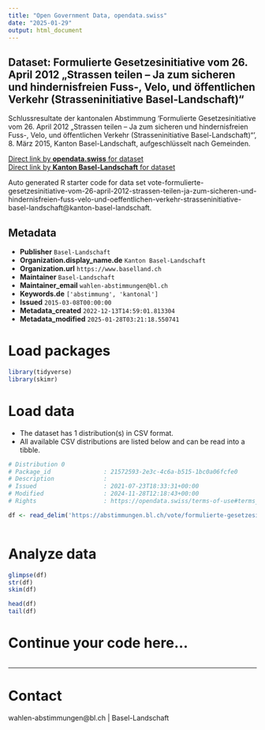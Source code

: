 ```yaml
---
title: "Open Government Data, opendata.swiss"
date: "2025-01-29"
output: html_document
---
```


## Dataset: Formulierte Gesetzesinitiative vom 26. April 2012 „Strassen teilen – Ja zum sicheren und hindernisfreien Fuss-, Velo, und öffentlichen Verkehr (Strasseninitiative Basel-Landschaft)“

Schlussresultate der kantonalen Abstimmung 'Formulierte Gesetzesinitiative vom 26. April 2012 „Strassen teilen – Ja zum sicheren und hindernisfreien Fuss-, Velo, und öffentlichen Verkehr (Strasseninitiative Basel-Landschaft)“', 8. März 2015, Kanton Basel-Landschaft, aufgeschlüsselt nach Gemeinden.

[Direct link by **opendata.swiss** for dataset](https://opendata.swiss/de/dataset/formulierte-gesetzesinitiative-vom-26-april-2012-strassen-teilen-ja-zum-sicheren-und-hindernisf)<br>
[Direct link by **Kanton Basel-Landschaft** for dataset](https://abstimmungen.bl.ch/vote/formulierte-gesetzesinitiative-vom-26-april-2012-strassen-teilen-ja-zum-sicheren-und-hindernisfreien-fuss-velo-und-oeffentlichen-verkehr-strasseninitiative-basel-landschaft/data)

Auto generated R starter code for data set vote-formulierte-gesetzesinitiative-vom-26-april-2012-strassen-teilen-ja-zum-sicheren-und-hindernisfreien-fuss-velo-und-oeffentlichen-verkehr-strasseninitiative-basel-landschaft@kanton-basel-landschaft.

## Metadata

- **Publisher** `Basel-Landschaft`
- **Organization.display_name.de** `Kanton Basel-Landschaft`
- **Organization.url** `https://www.baselland.ch`
- **Maintainer** `Basel-Landschaft`
- **Maintainer_email** `wahlen-abstimmungen@bl.ch`
- **Keywords.de** `['abstimmung', 'kantonal']`
- **Issued** `2015-03-08T00:00:00`
- **Metadata_created** `2022-12-13T14:59:01.813304`
- **Metadata_modified** `2025-01-28T03:21:18.550741`


# Load packages

```r

library(tidyverse)
library(skimr)

```

# Load data

-   The dataset has 1 distribution(s) in CSV format.
-   All available CSV distributions are listed below and can be read into a tibble.

```r

# Distribution 0
# Package_id               : 21572593-2e3c-4c6a-b515-1bc0a06fcfe0
# Description              : 
# Issued                   : 2021-07-23T18:33:31+00:00
# Modified                 : 2024-11-28T12:18:43+00:00
# Rights                   : https://opendata.swiss/terms-of-use#terms_by

df <- read_delim('https://abstimmungen.bl.ch/vote/formulierte-gesetzesinitiative-vom-26-april-2012-strassen-teilen-ja-zum-sicheren-und-hindernisfreien-fuss-velo-und-oeffentlichen-verkehr-strasseninitiative-basel-landschaft/data-csv')



```

# Analyze data

```r

glimpse(df)
str(df)
skim(df)

head(df)
tail(df)

```

# Continue your code here...

```r

```

------------------------------------------------------------------------

# Contact

wahlen-abstimmungen@bl.ch | Basel-Landschaft
